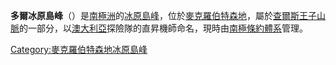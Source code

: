 {{expand|time=2014-01-02T16:51:15+00:00}}
{{unreferenced|time=2014-01-02T16:51:15+00:00}}
{{Coord|71|17|S|66|6|E|source:GNIS|display=title}}

'''多爾冰原島峰'''（{{lang-en|Dohle Nunatak}}）是[[南極洲|南極洲]]的[[冰原島峰|冰原島峰]]，位於[[麥克羅伯特森地|麥克羅伯特森地]]，屬於[[查爾斯王子山脈|查爾斯王子山脈]]的一部分，以[[澳大利亞|澳大利亞]]探險隊的直昇機師命名，現時由[[南極條約體系|南極條約體系]]管理。

{{DEFAULTSORT:Dohle Nunatak}}
[[Category:麥克羅伯特森地冰原島峰|Category:麥克羅伯特森地冰原島峰]]


{{MacRobertsonLand-geo-stub}}